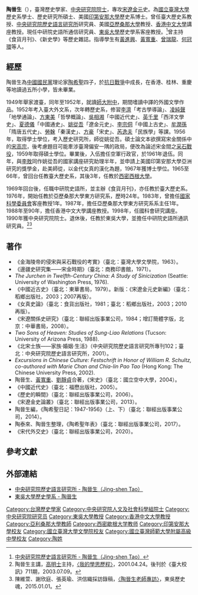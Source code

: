 {{Infobox_Scientist  	 
| name = 陶晉生
| image = 
| imagesize = 
| caption = 
| birth_date = {{birth year and age|1933}}
| birth_place = {{ROC-1928}}
| death_date =  	 
| death_place = 	
| residence = 
| citizenship = 
| nationality = {{ROC-TW}}
| field = [[宋遼金元|宋遼金元]]史
| known_for = 
| work_institution = [[東吳大學|東吳大學]]歷史學系<br>[[中央研究院歷史語言研究所|中央研究院歷史語言研究所]]
| alma_mater = [[師大附中|師大附中]]<br>[[臺灣大學|臺灣大學]]<br>[[印第安納大學|印第安納大學]]
| doctoral_advisor = {{link-en|鄧嗣禹|Têng Ssu-yü}}
| academic_advisors = | doctoral_students = 
| prizes = 中央研究院院士
| religion = 
| footnotes =  
| URL = 
| spouse = [[鮑家麟|鮑家麟]]
}}
'''陶晉生'''（{{bd|1933年|||}}），臺灣歷史學家、[[中央研究院院士|中央研究院院士]]，專攻[[宋遼金元|宋遼金元]]史。為[[國立臺灣大學|國立臺灣大學]]歷史系學士、歷史研究所碩士、美國[[印第安那大學|印第安那大學]]歷史系博士。曾任臺大歷史系教授、[[中央研究院歷史語言研究所|中央研究院歷史語言研究所]]研究員、美國[[亞歷桑那大學|亞歷桑那大學]]教授、[[香港中文大學|香港中文大學]]講座教授。現任中研院史語所通信研究員、[[東吳大學|東吳大學]]歷史學系客座教授。<ref>[http://www2.ihp.sinica.edu.tw/staffProfile.php?TM=3&M=4&uid=59 中央研究院歷史語言研究所 - 陶晉生（Jing-shen Tao）]</ref>曾主持《食貨月刊》、《新史學》等歷史雜誌。指導學生有[[黃進興|黃進興]]、[[黃寬重|黃寬重]]、[[曾瑞龍|曾瑞龍]]、[[何冠環|何冠環]]等人。

== 經歷 ==
陶晉生為[[中國國民黨|中國國民黨]]理论家[[陶希聖|陶希聖]]四子，於[[抗日戰爭|抗日戰爭]]中成長，在香港、桂林、重慶等地讀過五所小學，皆未畢業。

1949年舉家渡臺，同年至1952年，就讀[[師大附中|師大附中]]，期間嗜讀中譯的外國文學作品。1952年考入臺大外文系，次年轉歷史系，修習[[李濟|李濟]]「考古學導論」、[[凌純聲|凌純聲]]「地學通論」、[[方東美|方東美]]「哲學概論」、[[吳相湘|吳相湘]]「中國近代史」、[[英千里|英千里]]「西洋文學史」、[[夏德儀|夏德儀]]「中國通史」、[[姚從吾|姚從吾]]「遼金元史」、[[李宗侗|李宗侗]]「中國上古史」、[[牟潤孫|牟潤孫]]「隋唐五代史」、[[勞榦|勞榦]]「秦漢史」、[[方豪_(1910年)|方豪]]「宋史」、[[芮逸夫|芮逸夫]]「民族學」等課。1956年，取得學士學位，考入歷史研究所，師從姚從吾。碩士論文本欲撰寫宋金關係中的[[宋高宗|宋高宗]]，後考慮題目可能牽涉臺灣偏安一隅的政局，便改為論述宋金間之[[采石之戰_(1161年)|采石戰役]]，1959年取得碩士學位。畢業後，入伍擔任空軍行政官，於1961年退伍。同年，與[[李敖|李敖]]同作姚從吾的國家講座研究助理半年，並申請上美國印第安那大學亞洲研究的獎學金，赴美師從{{link-en|鄧嗣禹|Têng Ssu-yü}}，以金代女真的漢化為題，1967年獲博士學位。1965至66年，曾回台任教臺大歷史系，其後3年，任教於[[西密西根大學|西密西根大學]]。

1969年回台後，任職中研院史語所，並主辦《食貨月刊》，亦任教於臺大歷史系。1976年，開始任教於亞歷桑那大學東方研究系，歷時24年。1983年，曾擔任[[國家科學委員會|國家科學委員會]]客座教授1年。1987年，擔任亞歷桑那大學東方研究系系主任1年。1988年至90年，擔任香港中文大學講座教授。1998年，任國科會研究講座。1990年獲中央研究院院士。退休後，任教於東吳大學，並擔任中研院史語所通訊研究員。<ref>陶晉生主講，[[高明士|高明士]]主持，[http://host.cc.ntu.edu.tw/sec/schinfo/epaper/article.asp?num=711&sn=4003 〈我的學思歷程〉]，2001.04.24。後刊於《臺大校訊》711期，2003.07.09。</ref><ref>陳維萱、謝欣庭、張英瑜、洪信織採訪錄稿，[https://www.facebook.com/scuhistoryhome/posts/635523773219989:0 〈陶晉生老師專訪〉]，東吳歷史魂，2015.01.01。</ref>

==著作==
*《金海陵帝的侵宋與采石戰役的考實》（臺北：臺灣大學文學院，1963）。
*《邊疆史研究集——宋金時期》（臺北：商務印書館，1971）。
*''The Jurchen in Twelfth-Century China: A Study of Sinicization'' (Seattle: University of Washington Press, 1976).
*《中國近古史》（臺北：東華書局，1979）。新版：《宋遼金元史新編》（臺北：稻鄉出版社，2003；2007再版）。
*《女真史論》（臺北：食貨出版社，1981；臺北：稻鄉出版社，2003；2010再版）。
*《宋遼關係史研究》（臺北：聯經出版事業公司，1984；增訂簡體字版，北京：中華書局，2008）。
*''Two Sons of Heaven: Studies of Sung-Liao Relations'' (Tucson: University of Arizona Press, 1988).
*《北宋士族——家族‧婚姻‧生活》（中央研究院歷史語言研究所專刊102；臺北：中央研究院歷史語言研究所，2001）。
*''Excursions in Chinese Culture: Festschrift in Honor of William R. Schultz, co-authored with Marie Chan and Chia-lin Pao Tao'' (Hong Kong: The Chinese University Press, 2002).
*陶晉生、[[黃寬重|黃寬重]]、[[劉靜貞|劉靜貞]]合著，《宋史》（臺北：國立空中大學，2004）。
*《中國近代史》（臺北：福懋出版社，2005）。
*《歷史的瞬間》（臺北：聯經出版事業公司，2006）。
*《宋遼金史論叢》（臺北：聯經出版事業公司，2013）。
*陶晉生編，《陶希聖日記：1947-1956》（上、下）（臺北：聯經出版事業公司，2014）。
* 陶泰來、陶晉生整理，《陶希聖年表》（臺北：聯經出版事業公司，2017）。
*《宋代外交史》（臺北：聯經出版事業公司，2020）。

== 參考文獻 ==
{{reflist}}

== 外部連結 ==
*[http://www2.ihp.sinica.edu.tw/staffProfile.php?TM=3&M=4&uid=59 中央研究院歷史語言研究所 - 陶晉生（Jing-shen Tao）]
*[http://webbuilder.scu.edu.tw/builder/teacher_resume.php?web=96&pid=3124&teacher=675 東吳大學歷史學系 - 陶晉生]{{dead link|date=2018年5月 |bot=InternetArchiveBot |fix-attempted=yes }}

{{中央研究院第十八届院士}}
{{DEFAULTSORT:T}}
[[Category:台灣歷史學家|Category:台灣歷史學家]]
[[Category:中央研究院人文及社會科學組院士|Category:中央研究院人文及社會科學組院士]]
[[Category:中央研究院研究员|Category:中央研究院研究员]]
[[Category:東吳大學教授|Category:東吳大學教授]]
[[Category:香港中文大學教授|Category:香港中文大學教授]]
[[Category:亞利桑那大學教師|Category:亞利桑那大學教師]]
[[Category:西密歇根大学教师|Category:西密歇根大学教师]]
[[Category:印第安那大學校友|Category:印第安那大學校友]]
[[Category:國立臺灣大學文學院校友|Category:國立臺灣大學文學院校友]]
[[Category:國立臺灣師範大學附屬高級中學校友|Category:國立臺灣師範大學附屬高級中學校友]]
[[Category:陶姓|Category:陶姓]]